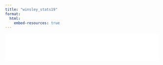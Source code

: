 ```yaml
---
title: "winsley_stats19"
format:
  html:
    embed-resources: true
---
```


<iframe src="cost_osm_links.html" width="100%" height="90vh" style="border:none;"></iframe>
